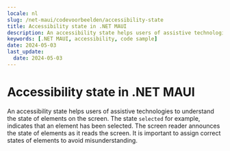 ```yaml
---
locale: nl
slug: /net-maui/codevoorbeelden/accessibility-state
title: Accessibility state in .NET MAUI
description: An accessibility state helps users of assistive technologies to understand the state of elements on the screen.
keywords: [.NET MAUI, accessibility, code sample]
date: 2024-05-03
last_update:
  date: 2024-05-03
---
```


# Accessibility state in .NET MAUI

An accessibility state helps users of assistive technologies to understand the state of elements on the screen. The state `selected` for example, indicates that an element has been selected. The screen reader announces the state of elements as it reads the screen. It is important to assign correct states of elements to avoid misunderstanding.

<CodeSample id="accessibility-state" platform="net-maui" locale="en"/>
